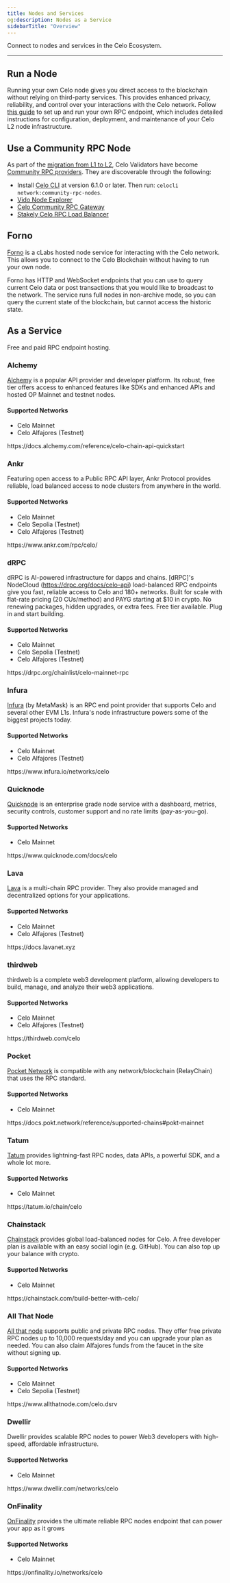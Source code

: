 ```yaml
---
title: Nodes and Services
og:description: Nodes as a Service
sidebarTitle: "Overview"
---
```


Connect to nodes and services in the Celo Ecosystem.

---



## Run a Node

Running your own Celo node gives you direct access to the blockchain without relying on third-party services. This provides enhanced privacy, reliability, and control over your interactions with the Celo network. Follow [this guide](/infra-partners/operators/run-node) to set up and run your own RPC endpoint, which includes detailed instructions for configuration, deployment, and maintenance of your Celo L2 node infrastructure.

## Use a Community RPC Node

As part of the [migration from L1 to L2](/about-celo/history), Celo Validators have become [Community RPC providers](contribute-to-celo/community-rpc-nodes/community-rpc-node.mdx).
They are discoverable through the following:

- Install [Celo CLI](/cli/) at version 6.1.0 or later. Then run: `celocli network:community-rpc-nodes`.
- [Vido Node Explorer](https://dev.vido.atalma.io/celo/rpc)
- [Celo Community RPC Gateway](https://celo-community.org/)
- [Stakely Celo RPC Load Balancer](https://celo-json-rpc.stakely.io)

## Forno

[Forno](/network/node/forno) is a cLabs hosted node service for interacting with the Celo network. This allows you to connect to the Celo Blockchain without having to run your own node.

Forno has HTTP and WebSocket endpoints that you can use to query current Celo data or post transactions that you would like to broadcast to the network. The service runs full nodes in non-archive mode, so you can query the current state of the blockchain, but cannot access the historic state.

## As a Service

Free and paid RPC endpoint hosting.

### Alchemy

[Alchemy](https://docs.alchemy.com/reference/celo-chain-api-quickstart) is a popular API provider and developer platform. Its robust, free tier offers access to enhanced features like SDKs and enhanced APIs and hosted OP Mainnet and testnet nodes.

#### **Supported Networks**

- Celo Mainnet
- Celo Alfajores (Testnet)

<Card href="https://docs.alchemy.com/reference/celo-chain-api-quickstart" arrow title="Alchemy">
https://docs.alchemy.com/reference/celo-chain-api-quickstart
</Card>

### Ankr

Featuring open access to a Public RPC API layer, Ankr Protocol provides reliable, load balanced access to node clusters from anywhere in the world.

#### Supported Networks

- Celo Mainnet
- Celo Sepolia (Testnet)
- Celo Alfajores (Testnet)

<Card href="https://www.ankr.com/rpc/celo/" arrow title="Ankr">
https://www.ankr.com/rpc/celo/
</Card>

### dRPC

dRPC is AI-powered infrastructure for dapps and chains. [dRPC]'s NodeCloud (https://drpc.org/docs/celo-api) load-balanced RPC endpoints give you fast, reliable access to Celo and 180+ networks. Built for scale with flat-rate pricing (20 CUs/method) and PAYG starting at $10 in crypto. No renewing packages, hidden upgrades, or extra fees. Free tier available. Plug in and start building.

#### Supported Networks

- Celo Mainnet
- Celo Sepolia (Testnet)
- Celo Alfajores (Testnet)

<Card href="https://drpc.org/chainlist/celo-mainnet-rpc" arrow title="dRPC">
https://drpc.org/chainlist/celo-mainnet-rpc
</Card>

### Infura

[Infura](https://docs.metamask.io/services/reference/celo/) (by MetaMask) is an RPC end point provider that supports Celo and several other EVM L1s. Infura's node infrastructure powers some of the biggest projects today.

#### Supported Networks

- Celo Mainnet
- Celo Alfajores (Testnet)

<Card href="https://www.infura.io/networks/celo" arrow title="Infura">
https://www.infura.io/networks/celo
</Card>

### Quicknode

[Quicknode](https://www.quicknode.com/chains/celo) is an enterprise grade node service with a dashboard, metrics, security controls, customer support and no rate limits (pay-as-you-go).

#### Supported Networks

- Celo Mainnet

<Card href="https://www.quicknode.com/docs/celo" arrow title="Quicknode">
https://www.quicknode.com/docs/celo
</Card>

### Lava

[Lava](https://docs.lavanet.xyz) is a multi-chain RPC provider. They also provide managed and decentralized options for your applications.

#### Supported Networks

- Celo Mainnet
- Celo Alfajores (Testnet)

<Card href="https://docs.lavanet.xyz" arrow title="Lava">
https://docs.lavanet.xyz
</Card>

### thirdweb

thirdweb is a complete web3 development platform, allowing developers to build, manage, and analyze their web3 applications.

#### Supported Networks

- Celo Mainnet
- Celo Alfajores (Testnet)

<Card href="https://thirdweb.com/celo?utm_source=celo&utm_medium=documentation&utm_campaign=chain_docs" arrow title="thirdweb">
https://thirdweb.com/celo
</Card>

### Pocket

[Pocket Network](https://pocket.network/) is compatible with any network/blockchain (RelayChain) that uses the RPC standard.

#### Supported Networks

- Celo Mainnet

<Card href="https://docs.pokt.network/reference/supported-chains#pokt-mainnet" arrow title="POKT">
https://docs.pokt.network/reference/supported-chains#pokt-mainnet
</Card>

### Tatum

[Tatum](https://docs.tatum.io/reference/rpc-celo) provides lightning-fast RPC nodes, data APIs, a powerful SDK, and a whole lot more.

#### Supported Networks

- Celo Mainnet

<Card href="https://tatum.io/chain/celo" arrow title="Tatum">
https://tatum.io/chain/celo
</Card>

### Chainstack

[Chainstack](https://docs.chainstack.com/docs/celo-tooling) provides global load-balanced nodes for Celo. A free developer plan is available with an easy social login (e.g. GitHub). You can also top up your balance with crypto.

#### Supported Networks

- Celo Mainnet

<Card href="https://chainstack.com/build-better-with-celo/" arrow title="Chainstack">
https://chainstack.com/build-better-with-celo/
</Card>

### All That Node

[All that node](https://docs.allthatnode.com/reference/quickstart-celo) supports public and private RPC nodes. They offer free private RPC nodes up to 10,000 requests/day and you can upgrade your plan as needed.
You can also claim Alfajores funds from the faucet in the site without signing up.

#### Supported Networks

- Celo Mainnet
- Celo Sepolia (Testnet)

<Card href="https://www.allthatnode.com/celo.dsrv" arrow title="All That Node">
https://www.allthatnode.com/celo.dsrv
</Card>

### Dwellir

Dwellir provides scalable RPC nodes to power Web3 developers with high-speed, affordable infrastructure.

#### Supported Networks

- Celo Mainnet

<Card href="https://www.dwellir.com/networks/celo" arrow title="Dwellir">
https://www.dwellir.com/networks/celo
</Card>

### OnFinality

[OnFinality](https://onfinality.io) provides the ultimate reliable RPC nodes endpoint that can power your app as it grows

#### Supported Networks

- Celo Mainnet

<Card href="https://onfinality.io/networks/celo" arrow title="OnFinality">
https://onfinality.io/networks/celo
</Card>
